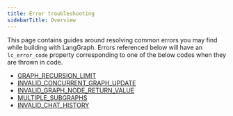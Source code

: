 ```yaml
---
title: Error troubleshooting
sidebarTitle: Overview
---
```





This page contains guides around resolving common errors you may find while building with LangGraph.
Errors referenced below will have an `lc_error_code` property corresponding to one of the below codes when they are thrown in code.

* [GRAPH_RECURSION_LIMIT](/oss/javascript/GRAPH_RECURSION_LIMIT)
* [INVALID_CONCURRENT_GRAPH_UPDATE](/oss/javascript/INVALID_CONCURRENT_GRAPH_UPDATE)
* [INVALID_GRAPH_NODE_RETURN_VALUE](/oss/javascript/INVALID_GRAPH_NODE_RETURN_VALUE)
* [MULTIPLE_SUBGRAPHS](/oss/javascript/MULTIPLE_SUBGRAPHS)
* [INVALID_CHAT_HISTORY](/oss/javascript/INVALID_CHAT_HISTORY)

